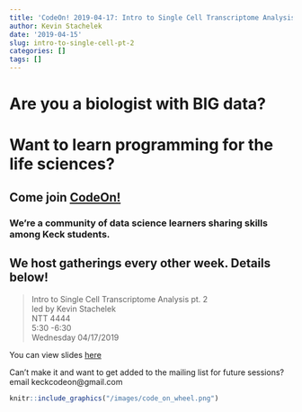 ```yaml
---
title: 'CodeOn! 2019-04-17: Intro to Single Cell Transcriptome Analysis pt. 2'
author: Kevin Stachelek
date: '2019-04-15'
slug: intro-to-single-cell-pt-2
categories: []
tags: []
---
```


# Are you a biologist with __BIG__ data? 

# Want to learn programming for the life sciences? 

## Come join [CodeOn!](https://keckcodeon.github.io) 

### We're a community of data science learners sharing skills among Keck students. 

## We host gatherings every other week. Details below!

> Intro to Single Cell Transcriptome Analysis pt. 2  
led by Kevin Stachelek  
NTT 4444  
5:30 -6:30  
Wednesday 04/17/2019

You can view slides [here](/slides/intro_scrnaseq_pt_2/scRNAseq_intro.html)

Can't make it and want to get added to the mailing list for future sessions? email keckcodeon@gmail.com

```r
knitr::include_graphics("/images/code_on_wheel.png")
```



